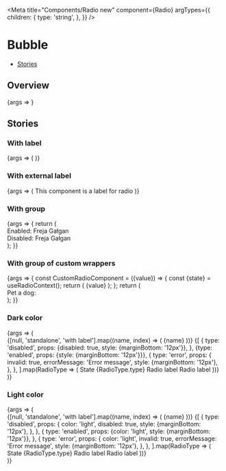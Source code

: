 


<Meta
  title="Components/Radio new"
  component={Radio}
  argTypes={{
    children: {
      type: 'string',
    },
  }}
/>

# Bubble

- [Stories](#stories)

## Overview

<Canvas>
  <Story name="Default">{args => <Radio {...args} />}</Story>
</Canvas>

<ArgsTable story="Default" />

## Stories

### With label

<Canvas>
  <Story name="With label" args={{value: 'my-radio', children: 'My radio'}}>
    {args => (
      <RadioGroup>
        <Radio {...args} />
      </RadioGroup>
    )}
  </Story>
</Canvas>

### With external label

<Canvas>
  <Story name="With external label" args={{value: 'test'}}>
    {args => (
      <RadioGroup {...args}>
        <label id="myRadioID-label">
          <Flex
            style={{
              backgroundColor: 'lightblue',
              borderRadius: '8px',
              padding: '20px 40px',
            }}
          >
            This component is a label for radio
            <Radio value={args.value} aria-labelledby="myRadioID-label" />
          </Flex>
        </label>
      </RadioGroup>
    )}
  </Story>
</Canvas>

### With group

<Canvas>
  <Story name="With group">
    {args => {
      return (
        <div>
          <div>
            Enabled:
            <RadioGroup label="Pet a dog" name="dog1" value="Freja">
              <Radio {...args} value="Freja">
                Freja
              </Radio>
              <Radio {...args} value="Gałgan">
                Gałgan
              </Radio>
            </RadioGroup>
          </div>
          <div>
            Disabled:
            <RadioGroup label="Pet a dog" name="dog2" value="Freja" disabled>
              <Radio {...args} value="Freja">
                Freja
              </Radio>
              <Radio {...args} value="Gałgan">
                Gałgan
              </Radio>
            </RadioGroup>
          </div>
        </div>
      );
    }}
  </Story>
</Canvas>

### With group of custom wrappers

<Canvas>
  <Story name="With group of custom wrappers">
    {args => {
      const CustomRadioComponent = ({value}) => {
        const {state} = useRadioContext();
        return (
          <label id={`myRadioID-${value}`}>
            <Flex
              style={{
                backgroundColor:
                  value === state.selectedValue ? 'lightsalmon' : 'transparent',
                border: '2px solid black',
                borderColor:
                  value === state.lastFocusedValue ? '#4fb3f6' : 'black',
                borderRadius: '8px',
                padding: '20px 40px',
                marginRight: '10px',
              }}
            >
              <Radio value={value} aria-labelledby={`myRadioID-${value}`} />
              {value}
            </Flex>
          </label>
        );
      };
      return (
        <div>
          Pet a dog:
          <RadioGroup
            label="Pet a dog"
            name="dog"
            value="Freja"
            direction="row"
          >
            <CustomRadioComponent value="Freja" />
            <CustomRadioComponent value="Gałgan" />
          </RadioGroup>
        </div>
      );
    }}
  </Story>
</Canvas>

### Dark color

<Canvas>
  <Story name="Dark color">
    {args => (
      <div>
        <StoryVariantTable className="sg-story-variant-table--align-items-top">
          <thead>
            <tr>
              {[null, 'standalone', 'with label'].map((name, index) => (
                <th>
                  <Headline
                    key={index}
                    extraBold
                    transform="uppercase"
                    type="span"
                    color="text-gray-70"
                    size="small"
                  >
                    {name}
                  </Headline>
                </th>
              ))}
            </tr>
          </thead>
          <tbody>
            {[
              {
                type: 'disabled',
                props: {disabled: true, style: {marginBottom: '12px'}},
              },
              {type: 'enabled', props: {style: {marginBottom: '12px'}}},
              {
                type: 'error',
                props: {
                  invalid: true,
                  errorMessage: 'Error message',
                  style: {marginBottom: '12px'},
                },
              },
            ].map(RadioType => (
              <tr key={RadioType.type}>
                <td>
                  <Headline bold color="text-gray-50" size="xsmall">
                    State
                  </Headline>
                  <Headline
                    extraBold
                    transform="uppercase"
                    type="span"
                    color="text-gray-70"
                    size="small"
                  >
                    {RadioType.type}
                  </Headline>
                </td>
                <td>
                  <Flex alignItems="center" direction="column">
                    <Radio {...RadioType.props} errorMessage={null} />
                    <Radio {...RadioType.props} checked errorMessage={null} />
                  </Flex>
                </td>
                <td>
                  <Flex alignItems="center" direction="column">
                    <Radio {...RadioType.props}>Radio label</Radio>
                    <Radio {...RadioType.props} checked>
                      Radio label
                    </Radio>
                  </Flex>
                </td>
              </tr>
            ))}
          </tbody>
        </StoryVariantTable>
      </div>
    )}
  </Story>
</Canvas>

### Light color

<Canvas>
  <Story name="Light color">
    {args => (
      <div>
        <StoryVariantTable className="sg-story-variant-table--align-items-top">
          <thead>
            <tr>
              {[null, 'standalone', 'with label'].map((name, index) => (
                <th>
                  <Headline
                    key={index}
                    extraBold
                    transform="uppercase"
                    type="span"
                    color="text-gray-70"
                    size="small"
                  >
                    {name}
                  </Headline>
                </th>
              ))}
            </tr>
          </thead>
          <tbody>
            {[
              {
                type: 'disabled',
                props: {
                  color: 'light',
                  disabled: true,
                  style: {marginBottom: '12px'},
                },
              },
              {
                type: 'enabled',
                props: {color: 'light', style: {marginBottom: '12px'}},
              },
              {
                type: 'error',
                props: {
                  color: 'light',
                  invalid: true,
                  errorMessage: 'Error message',
                  style: {marginBottom: '12px'},
                },
              },
            ].map(RadioType => (
              <tr
                key={RadioType.type}
                style={{
                  backgroundColor: '#000',
                }}
              >
                <td
                  style={{
                    backgroundColor: 'white',
                  }}
                >
                  <Headline bold color="text-gray-50" size="xsmall">
                    State
                  </Headline>
                  <Headline
                    extraBold
                    transform="uppercase"
                    type="span"
                    color="text-gray-70"
                    size="small"
                  >
                    {RadioType.type}
                  </Headline>
                </td>
                <td>
                  <Flex alignItems="center" direction="column">
                    <Radio {...RadioType.props} errorMessage={null} />
                    <Radio {...RadioType.props} checked errorMessage={null} />
                  </Flex>
                </td>
                <td>
                  <Flex alignItems="center" direction="column">
                    <Radio {...RadioType.props}>Radio label</Radio>
                    <Radio {...RadioType.props} checked>
                      Radio label
                    </Radio>
                  </Flex>
                </td>
              </tr>
            ))}
          </tbody>
        </StoryVariantTable>
      </div>
    )}
  </Story>
</Canvas>
